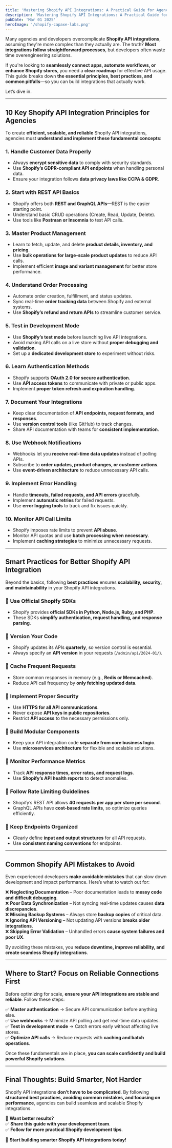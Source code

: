 ```yaml
---
title: 'Mastering Shopify API Integrations: A Practical Guide for Agencies'
description: 'Mastering Shopify API Integrations: A Practical Guide for Agencies'
pubDate: 'Mar 01 2025'
heroImage: '/shopify-capaxe-labs.png'
---
```


Many agencies and developers overcomplicate **Shopify API integrations**, assuming they're more complex than they actually are. The truth? **Most integrations follow straightforward processes**, but developers often waste time overengineering solutions.  

If you're looking to **seamlessly connect apps, automate workflows, or enhance Shopify stores**, you need a **clear roadmap** for effective API usage. This guide breaks down **the essential principles, best practices, and common pitfalls**—so you can build integrations that actually work.  

Let’s dive in.  

---

## **10 Key Shopify API Integration Principles for Agencies**  

To create **efficient, scalable, and reliable** Shopify API integrations, agencies must **understand and implement these fundamental concepts**:  

### **1. Handle Customer Data Properly**  
- Always **encrypt sensitive data** to comply with security standards.  
- Use **Shopify’s GDPR-compliant API endpoints** when handling personal data.  
- Ensure your integration follows **data privacy laws like CCPA & GDPR**.  

### **2. Start with REST API Basics**  
- Shopify offers both **REST and GraphQL APIs**—REST is the easier starting point.  
- Understand basic CRUD operations (Create, Read, Update, Delete).  
- Use tools like **Postman or Insomnia** to test API calls.  

### **3. Master Product Management**  
- Learn to fetch, update, and delete **product details, inventory, and pricing**.  
- Use **bulk operations for large-scale product updates** to reduce API calls.  
- Implement efficient **image and variant management** for better store performance.  

### **4. Understand Order Processing**  
- Automate order creation, fulfillment, and status updates.  
- Sync real-time **order tracking data** between Shopify and external systems.  
- Use **Shopify’s refund and return APIs** to streamline customer service.  

### **5. Test in Development Mode**  
- Use **Shopify’s test mode** before launching live API integrations.  
- Avoid making API calls on a live store without **proper debugging and validation**.  
- Set up a **dedicated development store** to experiment without risks.  

### **6. Learn Authentication Methods**  
- Shopify supports **OAuth 2.0 for secure authentication**.  
- Use **API access tokens** to communicate with private or public apps.  
- Implement **proper token refresh and expiration handling**.  

### **7. Document Your Integrations**  
- Keep clear documentation of **API endpoints, request formats, and responses**.  
- Use **version control tools** (like GitHub) to track changes.  
- Share API documentation with teams for **consistent implementation**.  

### **8. Use Webhook Notifications**  
- Webhooks let you **receive real-time data updates** instead of polling APIs.  
- Subscribe to **order updates, product changes, or customer actions**.  
- Use **event-driven architecture** to reduce unnecessary API calls.  

### **9. Implement Error Handling**  
- Handle **timeouts, failed requests, and API errors** gracefully.  
- Implement **automatic retries** for failed requests.  
- Use **error logging tools** to track and fix issues quickly.  

### **10. Monitor API Call Limits**  
- Shopify imposes rate limits to prevent **API abuse**.  
- Monitor API quotas and use **batch processing when necessary**.  
- Implement **caching strategies** to minimize unnecessary requests.  

---

## **Smart Practices for Better Shopify API Integration**  

Beyond the basics, following **best practices** ensures **scalability, security, and maintainability** in your Shopify API integrations.  

### 🔹 **Use Official Shopify SDKs**  
- Shopify provides **official SDKs in Python, Node.js, Ruby, and PHP**.  
- These SDKs **simplify authentication, request handling, and response parsing**.  

### 🔹 **Version Your Code**  
- Shopify updates its APIs **quarterly**, so version control is essential.  
- Always specify an **API version** in your requests (`/admin/api/2024-01/`).  

### 🔹 **Cache Frequent Requests**  
- Store common responses in memory (e.g., **Redis or Memcached**).  
- Reduce API call frequency by **only fetching updated data**.  

### 🔹 **Implement Proper Security**  
- Use **HTTPS for all API communications**.  
- Never expose **API keys in public repositories**.  
- Restrict **API access** to the necessary permissions only.  

### 🔹 **Build Modular Components**  
- Keep your API integration code **separate from core business logic**.  
- Use **microservices architecture** for flexible and scalable solutions.  

### 🔹 **Monitor Performance Metrics**  
- Track **API response times, error rates, and request logs**.  
- Use **Shopify’s API health reports** to detect anomalies.  

### 🔹 **Follow Rate Limiting Guidelines**  
- Shopify’s REST API allows **40 requests per app per store per second**.  
- GraphQL APIs have **cost-based rate limits**, so optimize queries efficiently.  

### 🔹 **Keep Endpoints Organized**  
- Clearly define **input and output structures** for all API requests.  
- Use **consistent naming conventions** for endpoints.  

---

## **Common Shopify API Mistakes to Avoid**  

Even experienced developers **make avoidable mistakes** that can slow down development and impact performance. Here’s what to watch out for:  

❌ **Neglecting Documentation** – Poor documentation leads to **messy code and difficult debugging**.  
❌ **Poor Data Synchronization** – Not syncing real-time updates causes **data discrepancies**.  
❌ **Missing Backup Systems** – Always store **backup copies** of critical data.  
❌ **Ignoring API Versioning** – Not updating API versions **breaks older integrations**.  
❌ **Skipping Error Validation** – Unhandled errors **cause system failures and poor UX**.  

By avoiding these mistakes, you **reduce downtime, improve reliability, and create seamless Shopify integrations**.  

---

## **Where to Start? Focus on Reliable Connections First**  

Before optimizing for scale, **ensure your API integrations are stable and reliable**. Follow these steps:  

✅ **Master authentication** → Secure API communication before anything else.  
✅ **Use webhooks** → Minimize API polling and get real-time data updates.  
✅ **Test in development mode** → Catch errors early without affecting live stores.  
✅ **Optimize API calls** → Reduce requests with **caching and batch operations**.  

Once these fundamentals are in place, **you can scale confidently and build powerful Shopify solutions**.  

---

## **Final Thoughts: Build Smarter, Not Harder**  

Shopify API integrations **don’t have to be complicated**. By following **structured best practices, avoiding common mistakes, and focusing on performance**, agencies can build seamless and scalable Shopify integrations.  

📌 **Want better results?**  
✅ **Share this guide with your development team**.  
✅ **Follow for more practical Shopify development tips**.  

🚀 **Start building smarter Shopify API integrations today!**